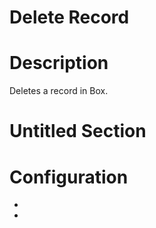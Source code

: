 ﻿# Delete Record

# Description

Deletes a record in Box.

# Untitled Section

# Configuration

* 
*
